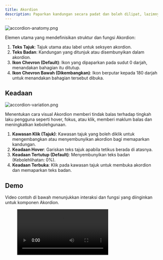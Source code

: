 ```yaml
---
title: Akordion
description: Paparkan kandungan secara padat dan boleh dilipat, lazimnya digunakan untuk seksyen Soalan Lazim (FAQ).
---
```



![accordion-anatomy.png](/design/accordion-anatomy.png)

Elemen utama yang mendefinisikan struktur dan fungsi Akordion:

1. **Teks Tajuk**: Tajuk utama atau label untuk seksyen akordion.
2. **Teks Badan**: Kandungan yang ditunjuk atau disembunyikan dalam akordion.
3. **Ikon Chevron (Default)**: Ikon yang dipaparkan pada sudut 0 darjah, menandakan bahagian itu ditutup.
4. **Ikon Chevron Bawah (Dikembangkan)**: Ikon berputar kepada 180 darjah untuk menandakan bahagian tersebut dibuka.

## Keadaan

![accordion-variation.png](/design/accordion-variation.png)

Menentukan cara visual Akordion memberi tindak balas terhadap tingkah laku pengguna seperti hover, fokus, atau klik, memberi maklum balas dan meningkatkan kebolehgunaan.

1. **Kawasan Klik (Tajuk)**: Kawasan tajuk yang boleh diklik untuk mengembangkan atau menyembunyikan akordion bagi memaparkan kandungan.
2. **Keadaan Hover**: Gariskan teks tajuk apabila tetikus berada di atasnya.
3. **Keadaan Tertutup (Default)**: Menyembunyikan teks badan (Kebolehlihatan: 0%).
4. **Keadaan Terbuka**: Klik pada kawasan tajuk untuk membuka akordion dan memaparkan teks badan.

## Demo

Video contoh di bawah menunjukkan interaksi dan fungsi yang diinginkan untuk komponen Akordion.

<figure>
  <video controls="true" allowfullscreen="true">
    <source src={s3("/design/accordion-demo.mov")} type="video/mp4" />
  </video>
</figure>
